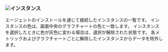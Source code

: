 ### ![](/img/number-01.png)インスタンス

エージェントのインストールを通じて接続したインスタンスの一覧です。 インスタンスの色は、画面中央のグラフチャートの色と一致します。 インスタンスを選択したときに色が灰色に変わる場合は、選択が解除された状態です。 各メトリックおよびグラフチャートごとに解除したインスタンスからデータを除外します。
